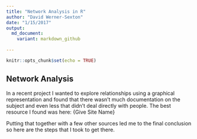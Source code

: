 ```yaml
---
title: "Network Analysis in R"
author: "David Werner-Sexton"
date: "1/15/2017"
output:
  md_document:
    variant: markdown_github
  
---
```


```r
knitr::opts_chunk$set(echo = TRUE)
```

## Network Analysis

In a recent project I wanted to explore relationships using a graphical representation and found that there wasn't much documentation on the subject and even less that didn't deal directly with people. The best resource I found was here: {Give Site Name}

Putting that together with a few other sources led me to the final conclusion so here are the steps that I took to get there. 